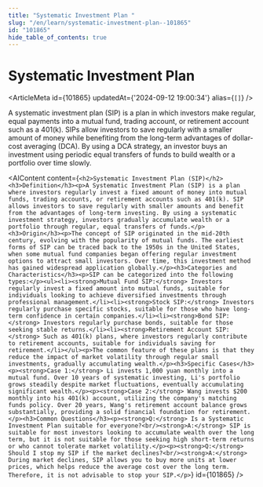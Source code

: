 ```yaml
---
title: "Systematic Investment Plan "
slug: "/en/learn/systematic-investment-plan--101865"
id: "101865"
hide_table_of_contents: true
---
```



# Systematic Investment Plan 

<ArticleMeta id={101865} updatedAt={'2024-09-12 19:00:34'} alias={`[]`} />
<div className='border-solid border-b border-t-0 my-4 border-[var(--ifm-color-gray-300)]' />

A systematic investment plan (SIP) is a plan in which investors make regular, equal payments into a mutual fund, trading account, or retirement account such as a 401(k). SIPs allow investors to save regularly with a smaller amount of money while benefiting from the long-term advantages of dollar-cost averaging (DCA). By using a DCA strategy, an investor buys an investment using periodic equal transfers of funds to build wealth or a portfolio over time slowly.

<AIContent content={`<h2>Systematic Investment Plan (SIP)</h2><h3>Definition</h3><p>A Systematic Investment Plan (SIP) is a plan where investors regularly invest a fixed amount of money into mutual funds, trading accounts, or retirement accounts such as 401(k). SIP allows investors to save regularly with smaller amounts and benefit from the advantages of long-term investing. By using a systematic investment strategy, investors gradually accumulate wealth or a portfolio through regular, equal transfers of funds.</p><h3>Origin</h3><p>The concept of SIP originated in the mid-20th century, evolving with the popularity of mutual funds. The earliest forms of SIP can be traced back to the 1950s in the United States, when some mutual fund companies began offering regular investment options to attract small investors. Over time, this investment method has gained widespread application globally.</p><h3>Categories and Characteristics</h3><p>SIP can be categorized into the following types:</p><ul><li><strong>Mutual Fund SIP:</strong> Investors regularly invest a fixed amount into mutual funds, suitable for individuals looking to achieve diversified investments through professional management.</li><li><strong>Stock SIP:</strong> Investors regularly purchase specific stocks, suitable for those who have long-term confidence in certain companies.</li><li><strong>Bond SIP:</strong> Investors regularly purchase bonds, suitable for those seeking stable returns.</li><li><strong>Retirement Account SIP:</strong> Such as 401(k) plans, where investors regularly contribute to retirement accounts, suitable for individuals saving for retirement.</li></ul><p>The common feature of these plans is that they reduce the impact of market volatility through regular small investments, gradually accumulating wealth.</p><h3>Specific Cases</h3><p><strong>Case 1:</strong> Li invests 1,000 yuan monthly into a mutual fund. Over 10 years of systematic investing, Li's portfolio grows steadily despite market fluctuations, eventually accumulating significant wealth.</p><p><strong>Case 2:</strong> Wang invests $200 monthly into his 401(k) account, utilizing the company's matching funds policy. Over 20 years, Wang's retirement account balance grows substantially, providing a solid financial foundation for retirement.</p><h3>Common Questions</h3><p><strong>Q:</strong> Is a Systematic Investment Plan suitable for everyone?<br/><strong>A:</strong> SIP is suitable for most investors looking to accumulate wealth over the long term, but it is not suitable for those seeking high short-term returns or who cannot tolerate market volatility.</p><p><strong>Q:</strong> Should I stop my SIP if the market declines?<br/><strong>A:</strong> During market declines, SIP allows you to buy more units at lower prices, which helps reduce the average cost over the long term. Therefore, it is not advisable to stop your SIP.</p>`} id={101865} />
